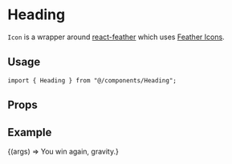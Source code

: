 
<Meta title="components/Heading" component={Heading} />

# Heading

`Icon` is a wrapper around [react-feather](https://www.npmjs.com/package/react-feather) which uses [Feather Icons](https://feathericons.com/).

## Usage

```tsx
import { Heading } from "@/components/Heading";
```

## Props

<ArgsTable component={Heading} />

## Example

<Canvas>
  <Story name="Default">
    {(args) => <Heading {...args}>You win again, gravity.</Heading>}
  </Story>
</Canvas>
